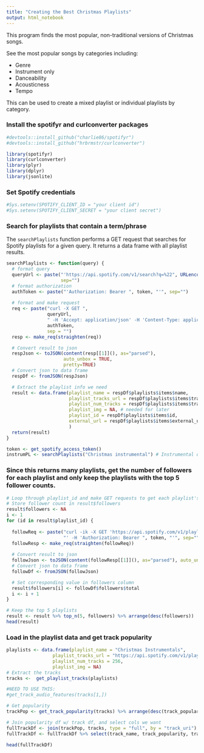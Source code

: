 ```yaml
---
title: "Creating the Best Christmas Playlists"
output: html_notebook
---
```


This program finds the most popular, non-traditional versions of Christmas songs.

See the most popular songs by categories including:

- Genre
- Instrument only
- Danceability
- Acousticness
- Tempo

This can be used to create a mixed playlist or individual playlists by category.

### Install the spotifyr and curlconverter packages
```r
#devtools::install_github("charlie86/spotifyr")
#devtools::install_github("hrbrmstr/curlconverter")
```

```r
library(spotifyr)
library(curlconverter)
library(plyr)
library(dplyr)
library(jsonlite)
```

### Set Spotify credentials

```r
#Sys.setenv(SPOTIFY_CLIENT_ID = "your client id")
#Sys.setenv(SPOTIFY_CLIENT_SECRET = "your client secret")
```

### Search for playlists that contain a term/phrase
The `searchPlaylists` function performs a GET request that searches for Spotify playlists for a given query.
It returns a data frame with all playlist results.
```r
searchPlaylists <- function(query) {
  # format query
  queryUrl <- paste("'https://api.spotify.com/v1/search?q=%22", URLencode(query), "%22&type=playlist'", 
                    sep="")
  # format authorization
  authToken <- paste("'Authorization: Bearer ", token, "'", sep="")
  
  # format and make request
  req <- paste("curl -X GET ", 
               queryUrl, 
               " -H 'Accept: application/json' -H 'Content-Type: application/json' -H ",
               authToken, 
               sep = "")
  resp <- make_req(straighten(req))

  # Convert result to json
  respJson <- toJSON(content(resp[[1]](), as="parsed"), 
                     auto_unbox = TRUE, 
                     pretty=TRUE) 
  # Convert json to data frame
  respDf <- fromJSON(respJson)

  # Extract the playlist info we need
  result <- data.frame(playlist_name = respDf$playlists$items$name,
                       playlist_tracks_url = respDf$playlists$items$tracks$href,
                       playlist_num_tracks = respDf$playlists$items$tracks$total,
                       playlist_img = NA, # needed for later
                       playlist_id = respDf$playlists$items$id,
                       external_url = respDf$playlists$items$external_urls$spotify
                       )
  return(result)
}
```

```r
token <- get_spotify_access_token()
instrumPL <- searchPlaylists("Christmas instrumental") # Instrumental query
```


### Since this returns many playlists, get the number of followers for each playlist and only keep the playlists with the top 5 follower counts.
```r
# Loop through playlist_id and make GET requests to get each playlist's number of followers
# Store follower count in result$followers
result$followers <- NA
i <- 1
for (id in result$playlist_id) {
  
  followReq <- paste("curl -ik -X GET 'https://api.spotify.com/v1/playlists/", id, 
                     "' -H 'Authorization: Bearer ", token, "'", sep="")
  followResp <- make_req(straighten(followReq))
  
  # Convert result to json
  followJson <- toJSON(content(followResp[[1]](), as="parsed"), auto_unbox = TRUE, pretty=TRUE)
  # Convert json to data frame
  followDf <- fromJSON(followJson)

  # Set corresponding value in followers column
  result$followers[i] <- followDf$followers$total
  i <- i + 1
}

# Keep the top 5 playlists
result <- result %>% top_n(5, followers) %>% arrange(desc(followers))
head(result)
```



### Load in the playlist data and get track popularity

```r
playlists <- data.frame(playlist_name = "Christmas Instrumentals", 
                 playlist_tracks_url = "https://api.spotify.com/v1/playlists/3UwpYtXlBzw9FN24TAYksU/tracks",
                 playlist_num_tracks = 256,
                 playlist_img = NA)
# Extract the tracks
tracks <-  get_playlist_tracks(playlists) 

#NEED TO USE THIS:
#get_track_audio_features(tracks[1,])

# Get popularity
trackPop <- get_track_popularity(tracks) %>% arrange(desc(track_popularity)) 

# Join popularity df w/ track df, and select cols we want
fullTrackDf <- join(trackPop, tracks, type = "full", by = "track_uri")
fullTrackDf <- fullTrackDf %>% select(track_name, track_popularity, track_uri, playlist_name, artist_name, track_open_spotify_url)

head(fullTrackDf)
```








